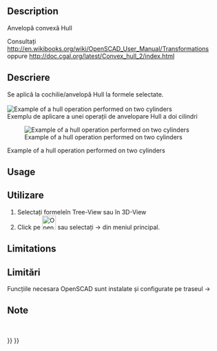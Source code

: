 <languages/>

{{Docnav
|[[OpenSCAD_MeshBoolean|Mesh Boolean]]
|[[OpenSCAD_Minkowski|Minkowski]]
|[[OpenSCAD_Workbench|OpenSCAD]]
|IconL=OpenSCAD_MeshBoolean.svg
|IconR=OpenSCAD_Minkowski.svg
|IconC=Workbench_OpenSCAD.svg
}}

<div class="mw-translate-fuzzy">
{{GuiCommand|Name=OpenSCAD Hull|MenuLocation=OpenSCAD → Hull‏‎||Workbenches=[[OpenSCAD Workbench|OpenSCAD]]|Shortcut=none|SeeAlso=---}}
</div>

==Description== 

<div class="mw-translate-fuzzy">
Anvelopă convexă Hull

Consultați http://en.wikibooks.org/wiki/OpenSCAD_User_Manual/Transformations oppure http://doc.cgal.org/latest/Convex_hull_2/index.html

==Descriere==
Se aplică la cochilie/anvelopă Hull la formele selectate.
<br />
<br />
[[Image:Hull_example.jpg|Example of a hull operation performed on two cylinders]]
<br />
Exemplu de aplicare a unei operații de anvelopare Hull a doi cilindri
</div>

[[Image:Hull_example.jpg|Example of a hull operation performed on two cylinders]]

Example of a hull operation performed on two cylinders

==Usage== 

<div class="mw-translate-fuzzy">
==Utilizare==
#Selectați formeleîn Tree-View sau în 3D-View
#Click pe [[Image:OpenSCAD_Hull.png|32px]] sau selectați {{KEY| OpenSCAD}}  →  {{KEY|[[Image:OpenSCAD_Hull.png|32px]] Hull}} din meniul principal.
</div>

==Limitations== 

<div class="mw-translate-fuzzy">
==Limitări==
Funcțiile necesara OpenSCAD sunt instalate și configurate pe traseul {{KEY| Edit}}  → {{KEY| Preferences}}
<br />
</div>

<div class="mw-translate-fuzzy">
==Note==
<br />
</div>


{{Docnav
|[[OpenSCAD_MeshBoolean|Mesh Boolean]]
|[[OpenSCAD_Minkowski|Minkowski]]
|[[OpenSCAD_Workbench|OpenSCAD]]
|IconL=OpenSCAD_MeshBoolean.svg
|IconR=OpenSCAD_Minkowski.svg
|IconC=Workbench_OpenSCAD.svg
}}

{{OpenSCAD_Tools_navi{{#translation:}}}}
{{Userdocnavi{{#translation:}}}}